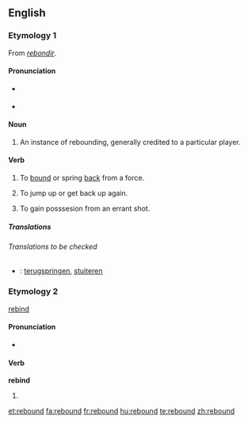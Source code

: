 ==English==

===Etymology 1===
From {{OF.}} ''[[rebondir]]''.

====Pronunciation====
*{{a|RP}} {{IPA|ri'bɑʊnd}}
*{{a|US}} {{IPA|'ribɑʊnd}}

====Noun====
{{en-noun}}

# {{sports}} An instance of rebounding, generally credited to a particular player.

====Verb====
{{en-verb|rebounds|rebounding|rebounded}}

# To [[bound]] or spring [[back]] from a force.
# {{figurative}} To jump up or get back up again.
# {{context|sports}} To gain posssesion from an errant shot.

=====Translations=====
{{top}}
{{mid}}
{{bottom}}

======Translations to be checked======
{{checktrans}}
*{{ttbc|Dutch}}: [[terugspringen]], [[stuiteren]]

===Etymology 2===
[[rebind]]

====Pronunciation====
* {{IPA|'ribɑʊnd}}

====Verb====
'''rebind'''

# {{past of|[[rebind]]}}

[[et:rebound]]
[[fa:rebound]]
[[fr:rebound]]
[[hu:rebound]]
[[te:rebound]]
[[zh:rebound]]